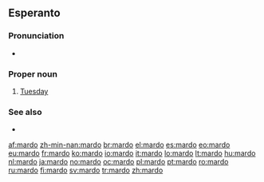 ==Esperanto==

===Pronunciation===
* {{IPA|/ˈmar.do/|lang=eo}}

===Proper noun===
{{eo-proper noun|j}}

# [[Tuesday]]

===See also===
* {{list|eo|days of the week}}

[[af:mardo]]
[[zh-min-nan:mardo]]
[[br:mardo]]
[[el:mardo]]
[[es:mardo]]
[[eo:mardo]]
[[eu:mardo]]
[[fr:mardo]]
[[ko:mardo]]
[[io:mardo]]
[[it:mardo]]
[[lo:mardo]]
[[lt:mardo]]
[[hu:mardo]]
[[nl:mardo]]
[[ja:mardo]]
[[no:mardo]]
[[oc:mardo]]
[[pl:mardo]]
[[pt:mardo]]
[[ro:mardo]]
[[ru:mardo]]
[[fi:mardo]]
[[sv:mardo]]
[[tr:mardo]]
[[zh:mardo]]